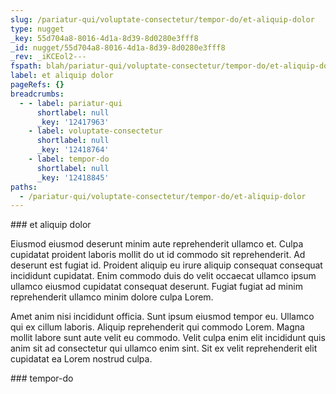```yaml
---
slug: /pariatur-qui/voluptate-consectetur/tempor-do/et-aliquip-dolor
type: nugget
_key: 55d704a8-8016-4d1a-8d39-8d0280e3fff8
_id: nugget/55d704a8-8016-4d1a-8d39-8d0280e3fff8
_rev: _iKCEol2---
fspath: blah/pariatur-qui/voluptate-consectetur/tempor-do/et-aliquip-dolor.md
label: et aliquip dolor
pageRefs: {}
breadcrumbs:
  - - label: pariatur-qui
      shortlabel: null
      _key: '12417963'
    - label: voluptate-consectetur
      shortlabel: null
      _key: '12418764'
    - label: tempor-do
      shortlabel: null
      _key: '12418845'
paths:
  - /pariatur-qui/voluptate-consectetur/tempor-do/et-aliquip-dolor
---
```


<NuggetArea>
<Nugget slug="/pariatur-qui/voluptate-consectetur/tempor-do/et-aliquip-dolor" type="nugget" _key="55d704a8-8016-4d1a-8d39-8d0280e3fff8" _id="nugget/55d704a8-8016-4d1a-8d39-8d0280e3fff8" _rev="_iKCEol2---" fspath="blah/pariatur-qui/voluptate-consectetur/tempor-do/et-aliquip-dolor.md" label="et aliquip dolor" paths="/pariatur-qui/voluptate-consectetur/tempor-do/et-aliquip-dolor">
<NuggetBody>
### et aliquip dolor

Eiusmod eiusmod deserunt minim aute reprehenderit ullamco et. Culpa cupidatat proident laboris mollit do ut id commodo sit reprehenderit. Ad deserunt est fugiat id. Proident aliquip eu irure aliquip consequat consequat incididunt cupidatat. Enim commodo duis do velit occaecat ullamco ipsum ullamco eiusmod cupidatat consequat deserunt. Fugiat fugiat ad minim reprehenderit ullamco minim dolore culpa Lorem.

Amet anim nisi incididunt officia. Sunt ipsum eiusmod tempor eu. Ullamco qui ex cillum laboris. Aliquip reprehenderit qui commodo Lorem. Magna mollit labore sunt aute velit eu commodo. Velit culpa enim elit incididunt quis anim sit ad consectetur qui ullamco enim sint. Sit ex velit reprehenderit elit cupidatat ea Lorem nostrud culpa.

</NuggetBody>
<Breadcrumbs>
<Crumbs>
<Crumb _key="12417963" label="pariatur-qui" /><Crumb _key="12418764" label="voluptate-consectetur" /><Crumb _key="12418845" label="tempor-do" />
</Crumbs>
</Breadcrumbs>
</Nugget>

<NuggetsInbound>
</NuggetsInbound>
<NuggetsOutbound>
</NuggetsOutbound>
</NuggetArea>
<PassagesInbound>
<Passage direction="inbound" type="passage" _key="12418845" _id="passage/12418845" _rev="_iKCEoly--_" label="tempor-do" passage="tempor-do" fspath="blah/pariatur-qui/voluptate-consectetur/tempor-do" paths="/pariatur-qui/voluptate-consectetur/tempor-do" slug="/pariatur-qui/voluptate-consectetur/tempor-do">
<NuggetBody>
### tempor-do

</NuggetBody>
<Breadcrumbs>
<Crumbs>
<Crumb _key="12417963" label="pariatur-qui" /><Crumb _key="12418764" label="voluptate-consectetur" />
</Crumbs>
</Breadcrumbs>
</Passage>

</PassagesInbound>
<PassagesOutbound>
</PassagesOutbound>